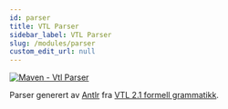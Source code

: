 ```yaml
---
id: parser
title: VTL Parser
sidebar_label: VTL Parser
slug: /modules/parser
custom_edit_url: null
---
```


[![Maven - Vtl Parser](https://maven-badges.herokuapp.com/maven-central/fr.insee.trevas/vtl-parser/badge.svg)](https://maven-badges.herokuapp.com/maven-central/fr.insee.trevas/vtl-parser)

Parser generert av [Antlr](https://www.antlr.org/) fra [VTL 2.1 formell grammatikk](https://github.com/InseeFr/Trevas/tree/master/vtl-parser/src/main/antlr4/fr/insee/vtl/parser).
